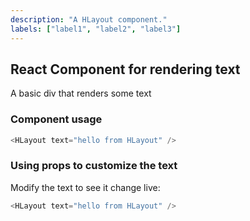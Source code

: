 ```yaml
---
description: "A HLayout component."
labels: ["label1", "label2", "label3"]
---
```



## React Component for rendering text

A basic div that renders some text

### Component usage

```js
<HLayout text="hello from HLayout" />
```

### Using props to customize the text

Modify the text to see it change live:

```js live
<HLayout text="hello from HLayout" />
```
